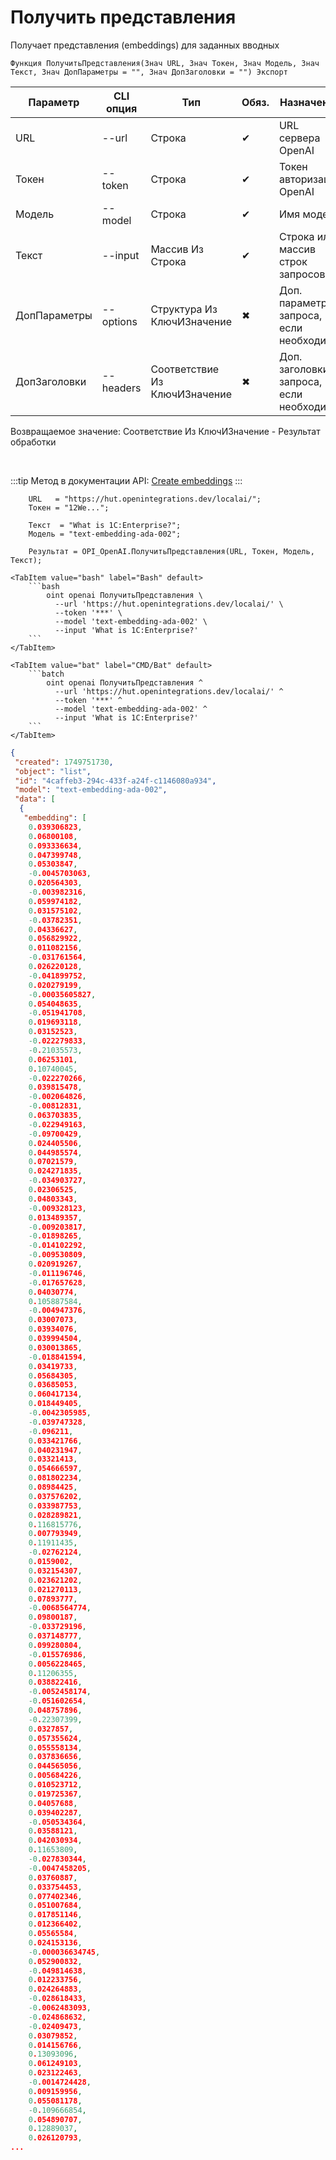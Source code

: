 ﻿---
sidebar_position: 3
description: Получить представления и другие функции для работы с OpenAI в Открытом пакете интеграций - бесплатной open-source библиотеке интеграций для 1С:Предприятие 8, OneScript и CLI
keywords: [1C, 1С, 1С:Предприятие, 1С:Предприятие 8.3, API, Интеграция, Сервисы, Обмен, OneScript, CLI, OpenAI]
---


# Получить представления
 Получает представления (embeddings) для заданных вводных



`Функция ПолучитьПредставления(Знач URL, Знач Токен, Знач Модель, Знач Текст, Знач ДопПараметры = "", Знач ДопЗаголовки = "") Экспорт`

  | Параметр | CLI опция | Тип | Обяз. | Назначение |
  |-|-|-|-|-|
  | URL | --url | Строка | &#x2714; | URL сервера OpenAI |
  | Токен | --token | Строка | &#x2714; | Токен авторизации OpenAI |
  | Модель | --model | Строка | &#x2714; | Имя модели |
  | Текст | --input | Массив Из Строка | &#x2714; | Строка или массив строк запросов |
  | ДопПараметры | --options | Структура Из КлючИЗначение | &#x2716; | Доп. параметры запроса, если необходимо |
  | ДопЗаголовки | --headers | Соответствие Из КлючИЗначение | &#x2716; | Доп. заголовки запроса, если необходимо |

  
  Возвращаемое значение:   Соответствие Из КлючИЗначение - Результат обработки

<br/>

:::tip
Метод в документации API: [Create embeddings](https://platform.openai.com/docs/api-reference/embeddings/create)
:::
<br/>



```bsl title="Пример использования для 1С:Предприятие/OneScript"
    URL   = "https://hut.openintegrations.dev/localai/";
    Токен = "12We...";

    Текст  = "What is 1C:Enterprise?";
    Модель = "text-embedding-ada-002";

    Результат = OPI_OpenAI.ПолучитьПредставления(URL, Токен, Модель, Текст);
```
    

 <Tabs>
  
    <TabItem value="bash" label="Bash" default>
        ```bash
            oint openai ПолучитьПредставления \
              --url 'https://hut.openintegrations.dev/localai/' \
              --token '***' \
              --model 'text-embedding-ada-002' \
              --input 'What is 1C:Enterprise?'
        ```
    </TabItem>
  
    <TabItem value="bat" label="CMD/Bat" default>
        ```batch
            oint openai ПолучитьПредставления ^
              --url 'https://hut.openintegrations.dev/localai/' ^
              --token '***' ^
              --model 'text-embedding-ada-002' ^
              --input 'What is 1C:Enterprise?'
        ```
    </TabItem>
</Tabs>


```json title="Результат"
{
 "created": 1749751730,
 "object": "list",
 "id": "4caffeb3-294c-433f-a24f-c1146080a934",
 "model": "text-embedding-ada-002",
 "data": [
  {
   "embedding": [
    0.039306823,
    0.06800108,
    0.093336634,
    0.047399748,
    0.05303847,
    -0.0045703063,
    0.020564303,
    -0.003982316,
    0.059974182,
    0.031575102,
    -0.03782351,
    0.04336627,
    0.056829922,
    0.011082156,
    -0.031761564,
    0.026220128,
    -0.041899752,
    0.020279199,
    -0.00035605827,
    0.054048635,
    -0.051941708,
    0.019693118,
    0.03152523,
    -0.022279833,
    -0.21035573,
    0.06253101,
    0.10740045,
    -0.022270266,
    0.039815478,
    -0.002064826,
    -0.00812831,
    0.063703835,
    -0.022949163,
    -0.09700429,
    0.024405506,
    0.044985574,
    0.07021579,
    0.024271835,
    -0.034903727,
    0.02306525,
    0.04803343,
    -0.009328123,
    0.013489357,
    -0.009203817,
    -0.01898265,
    -0.014102292,
    -0.009530809,
    0.020919267,
    -0.011196746,
    -0.017657628,
    0.04030774,
    0.105887584,
    -0.004947376,
    0.03007073,
    0.03934076,
    0.039994504,
    0.030013865,
    -0.018841594,
    0.03419733,
    0.05684305,
    0.03685053,
    0.060417134,
    0.018449405,
    -0.0042305985,
    -0.039747328,
    -0.096211,
    0.033421766,
    0.040231947,
    0.03321413,
    0.054666597,
    0.081802234,
    0.08984425,
    0.037576202,
    0.033987753,
    0.028289821,
    0.116815776,
    0.007793949,
    0.11911435,
    -0.02762124,
    0.0159002,
    0.032154307,
    0.023621202,
    0.021270113,
    0.07893777,
    -0.0068564774,
    0.09800187,
    -0.033729196,
    0.037148777,
    0.099280804,
    -0.015576986,
    0.0056228465,
    0.11206355,
    0.038822416,
    -0.0052458174,
    -0.051602654,
    0.048757896,
    -0.22307399,
    0.0327857,
    0.057355624,
    0.055558134,
    0.037836656,
    0.044565056,
    0.005684226,
    0.010523712,
    0.019725367,
    0.04057688,
    0.039402287,
    -0.050534364,
    0.03588121,
    0.042030934,
    0.11653809,
    -0.027830344,
    -0.0047458205,
    0.03760887,
    0.033754453,
    0.077402346,
    0.051007684,
    0.017851146,
    0.012366402,
    0.05565584,
    0.024153136,
    -0.000036634745,
    0.052900832,
    -0.049814638,
    0.012233756,
    0.024264883,
    -0.028618433,
    -0.0062483093,
    -0.024868632,
    -0.02409473,
    0.03079852,
    0.014156766,
    0.13093096,
    0.061249103,
    0.023122463,
    -0.0014724428,
    0.009159956,
    0.055081178,
    -0.109666854,
    0.054890707,
    0.12889037,
    0.026120793,
...
```
